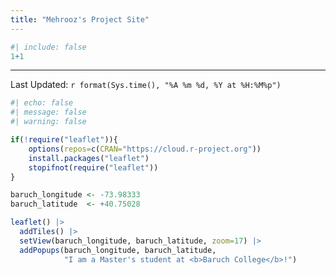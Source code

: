 ```yaml
---
title: "Mehrooz's Project Site"
---
```


```r
#| include: false
1+1
```
--------------
Last Updated: `r format(Sys.time(), "%A %m %d, %Y at %H:%M%p")`

```r
#| echo: false
#| message: false
#| warning: false

if(!require("leaflet")){
    options(repos=c(CRAN="https://cloud.r-project.org"))
    install.packages("leaflet")
    stopifnot(require("leaflet"))
}

baruch_longitude <- -73.98333
baruch_latitude  <- +40.75028

leaflet() |>
  addTiles() |>
  setView(baruch_longitude, baruch_latitude, zoom=17) |>
  addPopups(baruch_longitude, baruch_latitude, 
            "I am a Master's student at <b>Baruch College</b>!")
```